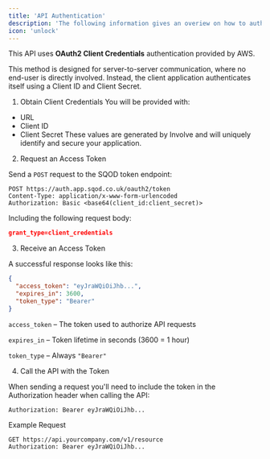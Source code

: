 ```yaml
---
title: 'API Authentication'
description: 'The following information gives an overiew on how to authenticate using the SQOD API'
icon: 'unlock'
---
```


This API uses **OAuth2 Client Credentials** authentication provided by AWS.

This method is designed for server-to-server communication, where no end-user is directly involved. Instead, the client application authenticates itself using a Client ID and Client Secret.

1. Obtain Client Credentials
You will be provided with:
- URL
- Client ID
- Client Secret
These values are generated by Involve and will uniquely identify and secure your application.

2. Request an Access Token

Send a `POST` request to the SQOD token endpoint:

```http
POST https://auth.app.sqod.co.uk/oauth2/token
Content-Type: application/x-www-form-urlencoded
Authorization: Basic <base64(client_id:client_secret)>
```
Including the following request body:
```json
grant_type=client_credentials
```

3. Receive an Access Token

A successful response looks like this:
```json
{
  "access_token": "eyJraWQiOiJhb...",
  "expires_in": 3600,
  "token_type": "Bearer"
}
```
`access_token`  – The token used to authorize API requests

`expires_in`  – Token lifetime in seconds (3600 = 1 hour)

`token_type`  – Always `"Bearer"`

4. Call the API with the Token

When sending a request you'll need to include the token in the Authorization header when calling the API:

`Authorization: Bearer eyJraWQiOiJhb...`

Example Request

```http
GET https://api.yourcompany.com/v1/resource
Authorization: Bearer eyJraWQiOiJhb...
```
